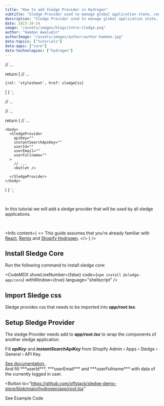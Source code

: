 ```yaml
---
title: "How to add Sledge Provider in Hydrogen"
subtitle: "Sledge Provider used to manage global application state, configuration, and provide context to other sledge components."
description: "Sledge Provider used to manage global application state, configuration, provide context, store and share data or functionality that multiple parts of the application need access to."
date: 2023-10-24
image: "/assets/images/blogs/intro-sledge.png"
author: "Hamdan Awaludin"
authorImage: "/assets/images/author/author-hamdan.jpg"
data-topics: ["tutorials"]
data-apps: ["core"]
data-technologies: ["hydrogen"]
---
```


// ...

  return [
    // ...

    {rel: 'stylesheet', href: sledgeCss}

]
}
`;

// ...

  // ...

return (
// ...

    <body>
      <SledgeProvider
        apiKey=""
        instantSearchApiKey=""
        userId=""
        userEmail=""
        userFullname=""
      >
        // ...
        <Outlet />

      </SledgeProvider>
    </body>

)
}
`;

<RecommendedPosts type="card" autoGenerate/>
<br />

In this tutorial we will add a sledge provider that will be used by all sledge applications.

<br />

<Info content={
  <>
  This guide assumes that you’re already familiar with <a href="https://react.dev/" target="_blank" >React</a>, <a href="https://remix.run/" target="_blank">Remix</a> and <a href="https://hydrogen.shopify.dev/" target="_blank">Shopify Hydrogen</a>.
  </>
} />

## Install Sledge Core

Run the following command to install sledge core:

<CodeMDX
  showLineNumber={false}
  code={`npm install @sledge-app/core`}
  withWindow={true}
  language="shellscript"
/>

## Import Sledge css

Sledge provides css that needs to be imported into **_app/root.tsx_**.

<CodeMDX
  showLineNumber={false}
  code={code1}
  withWindow={true}
  language="javascript"
/>

## Setup Sledge Provider

The sledge Provider needs add to **_app/root.tsx_** to wrap the components of another sledge application.

<CodeMDX
  showLineNumber={false}
  code={code2}
  withWindow={true}
  language="javascript"
/>

Fill **_apiKey_** and **_instantSearchApiKey_** from Shopify Admin › Apps › Sledge › General › API Key.

<a href="https://docs.sledge-app.com/backend-general#api-key" target="blank">
  See documentation
</a>
.<br />
And fill ***userId***, ***userEmail*** and ***userFullname*** with data of the
currently logged in user.

<br />

<Button
  to="https://github.com/offstack/sledge-demo-store/blob/main/hydrogen/app/root.tsx"
>
  <span>See Example Code</span>
</Button>
